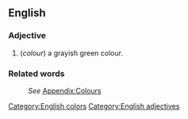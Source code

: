 ==English==
[[Category:English colors]]

===Adjective===
[[Category:English adjectives]]
#(''colour'') a grayish green colour.

===Related words===
:''See'' [[Wiktionary_Appendix:Colours|Appendix:Colours]]